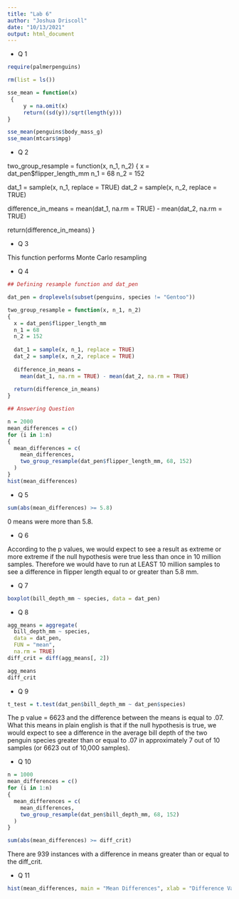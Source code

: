 ```yaml
---
title: "Lab 6"
author: "Joshua Driscoll"
date: "10/13/2021"
output: html_document
---
```

* Q 1

```r
require(palmerpenguins)

rm(list = ls())

sse_mean = function(x)
 {
     y = na.omit(x)
     return((sd(y))/sqrt(length(y)))
}

sse_mean(penguins$body_mass_g)
sse_mean(mtcars$mpg)
```

* Q 2

two_group_resample = function(x, n_1, n_2)
{
  x = dat_pen$flipper_length_mm
  n_1 = 68
  n_2 = 152
  
  dat_1 = sample(x, n_1, replace = TRUE)
  dat_2 = sample(x, n_2, replace = TRUE)
  
  difference_in_means = 
    mean(dat_1, na.rm = TRUE) - mean(dat_2, na.rm = TRUE)
  
  return(difference_in_means)
}

* Q 3

This function performs Monte Carlo resampling

* Q 4

```r

## Defining resample function and dat_pen

dat_pen = droplevels(subset(penguins, species != "Gentoo"))

two_group_resample = function(x, n_1, n_2)
{
  x = dat_pen$flipper_length_mm
  n_1 = 68
  n_2 = 152
  
  dat_1 = sample(x, n_1, replace = TRUE)
  dat_2 = sample(x, n_2, replace = TRUE)
  
  difference_in_means = 
    mean(dat_1, na.rm = TRUE) - mean(dat_2, na.rm = TRUE)
  
  return(difference_in_means)
}

## Answering Question

n = 2000
mean_differences = c()
for (i in 1:n)
{
  mean_differences = c(
    mean_differences,
    two_group_resample(dat_pen$flipper_length_mm, 68, 152)
  )
}
hist(mean_differences)

```

* Q 5

```r
sum(abs(mean_differences) >= 5.8)
```


0 means were more than 5.8.

* Q 6

According to the p values, we would expect to see a result as extreme or more extreme if the null hypothesis were true less than once in 10 million samples. Therefore we would have to run at LEAST 10 million samples to see a difference in flipper length equal to or greater than 5.8 mm.

* Q 7

```r
boxplot(bill_depth_mm ~ species, data = dat_pen)

```

* Q 8

```r
agg_means = aggregate(
  bill_depth_mm ~ species, 
  data = dat_pen, 
  FUN = "mean", 
  na.rm = TRUE)
diff_crit = diff(agg_means[, 2])

agg_means
diff_crit

```


* Q 9

```r
t_test = t.test(dat_pen$bill_depth_mm ~ dat_pen$species)
```


The p value = 6623 and the difference between the means is equal to .07. What this means in plain english is that if the null hypothesis is true, we would expect to see a difference in the average bill depth of the two penguin species greater than or equal to .07 in approximately 7 out of 10 samples (or 6623 out of 10,000 samples).

* Q 10

```r
n = 1000
mean_differences = c()
for (i in 1:n)
{
  mean_differences = c(
    mean_differences,
    two_group_resample(dat_pen$bill_depth_mm, 68, 152)
  )
}

sum(abs(mean_differences) >= diff_crit)
```
There are 939 instances with a difference in means greater than or equal to the diff_crit.

* Q 11


```r
hist(mean_differences, main = "Mean Differences", xlab = "Difference Value")
```
